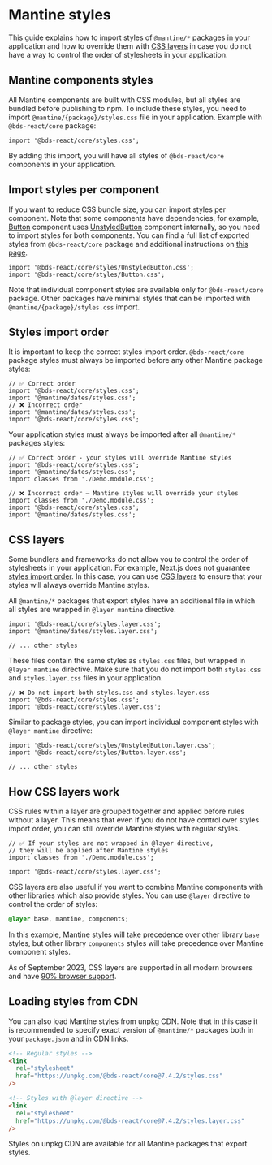 

# Mantine styles

This guide explains how to import styles of `@mantine/*` packages in your application
and how to override them with [CSS layers](https://developer.mozilla.org/en-US/docs/Web/CSS/@layer)
in case you do not have a way to control the order of stylesheets in your application.

## Mantine components styles

All Mantine components are built with CSS modules, but all styles are bundled before publishing to npm.
To include these styles, you need to import `@mantine/{package}/styles.css` file in your application.
Example with `@bds-react/core` package:

```tsx
import '@bds-react/core/styles.css';
```

By adding this import, you will have all styles of `@bds-react/core` components in your application.

## Import styles per component

If you want to reduce CSS bundle size, you can import styles per component. Note that some components
have dependencies, for example, [Button](/core/button) component uses [UnstyledButton](/core/unstyled-button)
component internally, so you need to import styles for both components. You can find a full list of
exported styles from `@bds-react/core` package and additional instructions on [this page](/styles/css-files-list).

```tsx
import '@bds-react/core/styles/UnstyledButton.css';
import '@bds-react/core/styles/Button.css';
```

Note that individual component styles are available only for `@bds-react/core` package.
Other packages have minimal styles that can be imported with `@mantine/{package}/styles.css` import.

## Styles import order

It is important to keep the correct styles import order. `@bds-react/core` package
styles must always be imported before any other Mantine package styles:

```tsx
// ✅ Correct order
import '@bds-react/core/styles.css';
import '@mantine/dates/styles.css';
// ❌ Incorrect order
import '@mantine/dates/styles.css';
import '@bds-react/core/styles.css';
```

Your application styles must always be imported after all `@mantine/*` packages styles:

```tsx
// ✅ Correct order - your styles will override Mantine styles
import '@bds-react/core/styles.css';
import '@mantine/dates/styles.css';
import classes from './Demo.module.css';

// ❌ Incorrect order – Mantine styles will override your styles
import classes from './Demo.module.css';
import '@bds-react/core/styles.css';
import '@mantine/dates/styles.css';
```

## CSS layers

Some bundlers and frameworks do not allow you to control the order of stylesheets in your application.
For example, Next.js does not guarantee [styles import order](https://github.com/vercel/next.js/issues/16630).
In this case, you can use [CSS layers](https://developer.mozilla.org/en-US/docs/Web/CSS/@layer) to ensure
that your styles will always override Mantine styles.

All `@mantine/*` packages that export styles have an additional file in which all styles are wrapped in
`@layer mantine` directive.

```tsx
import '@bds-react/core/styles.layer.css';
import '@mantine/dates/styles.layer.css';

// ... other styles
```

These files contain the same styles as `styles.css` files, but wrapped in `@layer mantine` directive.
Make sure that you do not import both `styles.css` and `styles.layer.css` files in your application.

```tsx
// ❌ Do not import both styles.css and styles.layer.css
import '@bds-react/core/styles.css';
import '@bds-react/core/styles.layer.css';
```

Similar to package styles, you can import individual component styles with `@layer mantine` directive:

```tsx
import '@bds-react/core/styles/UnstyledButton.layer.css';
import '@bds-react/core/styles/Button.layer.css';

// ... other styles
```

## How CSS layers work

CSS rules within a layer are grouped together and applied before rules without a layer. This means that
even if you do not have control over styles import order, you can still override Mantine styles with
regular styles.

```tsx
// ✅ If your styles are not wrapped in @layer directive,
// they will be applied after Mantine styles
import classes from './Demo.module.css';

import '@bds-react/core/styles.layer.css';
```

CSS layers are also useful if you want to combine Mantine components with other libraries which also
provide styles. You can use `@layer` directive to control the order of styles:

```scss
@layer base, mantine, components;
```

In this example, Mantine styles will take precedence over other library `base` styles, but other library
`components` styles will take precedence over Mantine component styles.

As of September 2023, CSS layers are supported in all modern browsers and have [90% browser support](https://caniuse.com/css-cascade-layers).

## Loading styles from CDN

You can also load Mantine styles from unpkg CDN. Note that in this case it is
recommended to specify exact version of `@mantine/*` packages both in your
`package.json` and in CDN links.

```html
<!-- Regular styles -->
<link
  rel="stylesheet"
  href="https://unpkg.com/@bds-react/core@7.4.2/styles.css"
/>

<!-- Styles with @layer directive -->
<link
  rel="stylesheet"
  href="https://unpkg.com/@bds-react/core@7.4.2/styles.layer.css"
/>
```

Styles on unpkg CDN are available for all Mantine packages that export styles.

